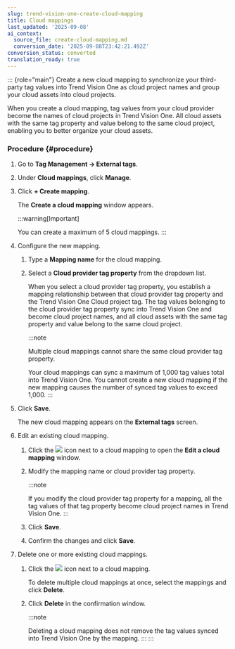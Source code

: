 ```yaml
---
slug: trend-vision-one-create-cloud-mapping
title: Cloud mappings
last_updated: '2025-09-08'
ai_context:
  source_file: create-cloud-mapping.md
  conversion_date: '2025-09-08T23:42:21.492Z'
conversion_status: converted
translation_ready: true
---
```


::: {role="main"}
Create a new cloud mapping to synchronize your third-party tag values into Trend Vision One as cloud project names and group your cloud assets into cloud projects.

When you create a cloud mapping, tag values from your cloud provider become the names of cloud projects in Trend Vision One. All cloud assets with the same tag property and value belong to the same cloud project, enabling you to better organize your cloud assets.

### Procedure {#procedure}

1.  Go to **Tag Management → External tags**.

2.  Under **Cloud mappings**, click **Manage**.

3.  Click **+ Create mapping**.

    The **Create a cloud mapping** window appears.

    :::warning[Important]

    You can create a maximum of 5 cloud mappings.
    :::

4.  Configure the new mapping.

    1.  Type a **Mapping name** for the cloud mapping.

    2.  Select a **Cloud provider tag property** from the dropdown list.

        When you select a cloud provider tag property, you establish a mapping relationship between that cloud provider tag property and the Trend Vision One Cloud project tag. The tag values belonging to the cloud provider tag property sync into Trend Vision One and become cloud project names, and all cloud assets with the same tag property and value belong to the same cloud project.

        :::note

        Multiple cloud mappings cannot share the same cloud provider tag property.

        Your cloud mappings can sync a maximum of 1,000 tag values total into Trend Vision One. You cannot create a new cloud mapping if the new mapping causes the number of synced tag values to exceed 1,000.
        :::

5.  Click **Save**.

    The new cloud mapping appears on the **External tags** screen.

6.  Edit an existing cloud mapping.

    1.  Click the ![](/images/edit_icon=GUID-1F1D1164-5310-4D6D-ACD0-6049C86960AF.webp) icon next to a cloud mapping to open the **Edit a cloud mapping** window.

    2.  Modify the mapping name or cloud provider tag property.

        :::note

        If you modify the cloud provider tag property for a mapping, all the tag values of that tag property become cloud project names in Trend Vision One.
        :::

    3.  Click **Save**.

    4.  Confirm the changes and click **Save**.

7.  Delete one or more existing cloud mappings.

    1.  Click the ![](/images/trash_icon=GUID-47cf6867-6315-438e-8670-86ff36f22a28.webp) icon next to a cloud mapping.

        To delete multiple cloud mappings at once, select the mappings and click **Delete**.

    2.  Click **Delete** in the confirmation window.

        :::note

        Deleting a cloud mapping does not remove the tag values synced into Trend Vision One by the mapping.
        :::
:::
